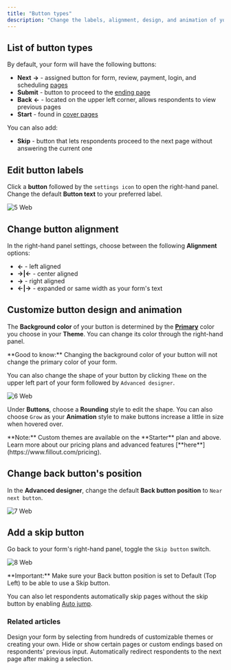 ```yaml
---
title: "Button types"
description: "Change the labels, alignment, design, and animation of your form's next, submit, and start buttons. Add a skip button and edit the position of your back button."
---
```


## List of button types

By default, your form will have the following buttons:

- **Next** **→** - assigned button for form, review, payment, login, and scheduling [pages](https://www.notion.so/Page-types-ac31ca2695c04b3b9881e7d62b62302c?pvs=21)
- **Submit** - button to proceed to the [ending page](https://www.notion.so/Ending-page-c472321e634e4ac5bd3b08104407619b?pvs=21)
- **Back** **←** - located on the upper left corner, allows respondents to view previous pages
- **Start** - found in [cover pages](https://www.notion.so/Cover-page-6f8a16bb5d284871b72274a12a837928?pvs=21)

You can also add:

- **Skip** - button that lets respondents proceed to the next page without answering the current one

## Edit button labels

Click a **button** followed by the `settings icon` to open the right-hand panel. Change the default **Button text** to your preferred label.

![5 Web](/images/5.webp)

## Change button alignment

In the right-hand panel settings, choose between the following **Alignment** options:

- **←** - left aligned
- **→|←** - center aligned
- **→** - right aligned
- **←|→** - expanded or same width as your form's text

## Customize button design and animation

The **Background color** of your button is determined by the [**Primary**](https://www.notion.so/Themes-f29afca7098d44eda5f076c16b490868?pvs=21) color you choose in your **Theme**. You can change its color through the right-hand panel.

<Check>
  **Good to know:** Changing the background color of your button will not change the primary color of your form.
</Check>

You can also change the shape of your button by clicking `Theme` on the upper left part of your form followed by `Advanced designer`.

![6 Web](/images/6.webp)

Under **Buttons**, choose a **Rounding** style to edit the shape. You can also choose `Grow` as your **Animation** style to make buttons increase a little in size when hovered over.

<Note>
  **Note:** Custom themes are available on the **Starter** plan and above. Learn more about our pricing plans and advanced features [**here**](https://www.fillout.com/pricing).
</Note>

## Change back button's position

In the **Advanced designer**, change the default **Back button position** to `Near next button`.

![7 Web](/images/7.webp)

## Add a skip button

Go back to your form's right-hand panel, toggle the `Skip button` switch.

![8 Web](/images/8.webp)

<Check>
  **Important:** Make sure your Back button position is set to Default (Top Left) to be able to use a Skip button.
</Check>

You can also let respondents automatically skip pages without the skip button by enabling [Auto jump](https://www.notion.so/Enable-auto-jump-on-your-form-449ebd871a2640ceb25d727dc77cd1be?pvs=21).

### **Related articles**

<CardGroup cols={3}>
  <Card title="Themes" icon="palette" iconType="regular" color="#FFC738">
    Design your form by selecting from hundreds of customizable themes or creating your own.
  </Card>
  <Card title="Page logic" icon="diagram-project" iconType="regular" color="#FFC738">
    Hide or show certain pages or custom endings based on respondents' previous input.
  </Card>
  <Card title="Auto-jump" icon="rabbit" iconType="regular" color="#FFC738">
    Automatically redirect respondents to the next page after making a selection.
  </Card>
</CardGroup>